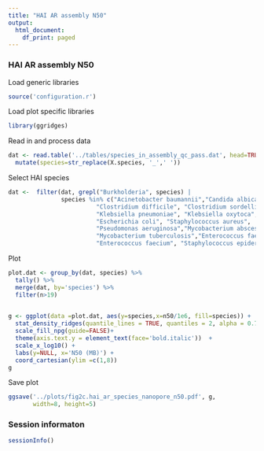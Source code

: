 ```yaml
---
title: "HAI AR assembly N50"
output:
  html_document:
    df_print: paged
---
```


### HAI AR assembly N50

Load generic libraries
```r
source('configuration.r')
```

Load plot specific libraries
```r
library(ggridges)
```

Read in and process data
```r
dat <- read.table('../tables/species_in_assembly_qc_pass.dat', head=TRUE, comment.char = '!') %>% 
  mutate(species=str_replace(X.species, '_',' '))
```

Select HAI species
```r
dat <-  filter(dat, grepl("Burkholderia", species) | 
               species %in% c("Acinetobacter baumannii","Candida albicans",
                         "Clostridium difficile", "Clostridium sordellii", 
                         "Klebsiella pneumoniae", "Klebsiella oxytoca",
                         "Escherichia coli", "Staphylococcus aureus",
                         "Pseudomonas aeruginosa","Mycobacterium abscessus",
                         "Mycobacterium tuberculosis","Enterococcus faecalis",
                         "Enterococcus faecium", "Staphylococcus epidermidis"))
```

Plot
```r
plot.dat <- group_by(dat, species) %>% 
  tally() %>% 
  merge(dat, by='species') %>%
  filter(n>19) 
  

g <- ggplot(data =plot.dat, aes(y=species,x=n50/1e6, fill=species)) +
  stat_density_ridges(quantile_lines = TRUE, quantiles = 2, alpha = 0.7) +
  scale_fill_npg(guide=FALSE)+
  theme(axis.text.y = element_text(face='bold.italic'))  + 
  scale_x_log10() + 
  labs(y=NULL, x='N50 (MB)') +
  coord_cartesian(ylim =c(1,8))
g
```

Save plot
```r
ggsave('../plots/fig2c.hai_ar_species_nanopore_n50.pdf', g,
       width=8, height=5)
```

### Session informaton
```r
sessionInfo()
```
